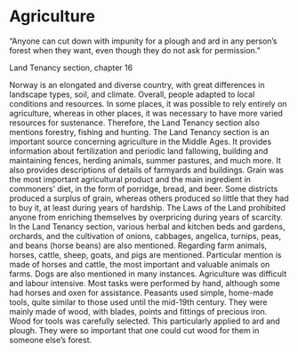 # Agriculture

“Anyone can cut down with impunity for a plough and ard in any person’s forest when they want, even though they do not ask for permission.”

Land Tenancy section, chapter 16

Norway is an elongated and diverse country, with great differences in landscape types, soil, and climate. Overall, people adapted to local conditions and resources. In some places, it was possible to rely entirely on agriculture, whereas in other places, it was necessary to have more varied resources for sustenance. Therefore, the Land Tenancy section also mentions forestry, fishing and hunting. The Land Tenancy section is an important source concerning agriculture in the Middle Ages. It provides information about fertilization and periodic land fallowing, building and maintaining fences, herding animals, summer pastures, and much more. It also provides descriptions of details of farmyards and buildings. Grain was the most important agricultural product and the main ingredient in commoners’ diet, in the form of porridge, bread, and beer. Some districts produced a surplus of grain, whereas others produced so little that they had to buy it, at least during years of hardship. The Laws of the Land prohibited anyone from enriching themselves by overpricing during years of scarcity. In the Land Tenancy section, various herbal and kitchen beds and gardens, orchards, and the cultivation of onions, cabbages, angelica, turnips, peas, and beans (horse beans) are also mentioned. Regarding farm animals, horses, cattle, sheep, goats, and pigs are mentioned. Particular mention is made of horses and cattle, the most important and valuable animals on farms. Dogs are also mentioned in many instances. Agriculture was difficult and labour intensive. Most tasks were performed by hand, although some had horses and oxen for assistance. Peasants used simple, home-made tools, quite similar to those used until the mid-19th century. They were mainly made of wood, with blades, points and fittings of precious iron. Wood for tools was carefully selected. This particularly applied to ard and plough. They were so important that one could cut wood for them in someone else’s forest.
